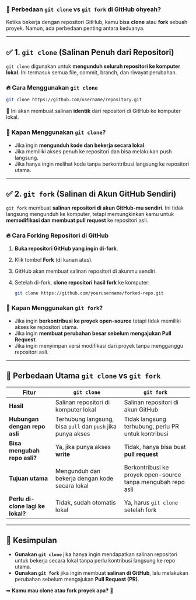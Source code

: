 ### 📌 **Perbedaan `git clone` vs `git fork` di GitHub ohyeah?**

Ketika bekerja dengan repositori GitHub, kamu bisa **clone** atau **fork** sebuah proyek. Namun, ada perbedaan penting antara keduanya.

------------------------------------------------------------------------

## ✅ **1. `git clone` (Salinan Penuh dari Repositori)**

`git clone` digunakan untuk **mengunduh seluruh repositori ke komputer lokal**. Ini termasuk semua file, commit, branch, dan riwayat perubahan.

### 🔥 **Cara Menggunakan `git clone`**

``` bash
git clone https://github.com/username/repository.git
```

📌 Ini akan membuat salinan **identik** dari repositori di GitHub ke komputer lokal.

### 🔹 **Kapan Menggunakan `git clone`?**

-   Jika ingin **mengunduh kode dan bekerja secara lokal**.
-   Jika memiliki akses penuh ke repositori dan bisa melakukan push langsung.
-   Jika hanya ingin melihat kode tanpa berkontribusi langsung ke repositori utama.

------------------------------------------------------------------------

## ✅ **2. `git fork` (Salinan di Akun GitHub Sendiri)**

`git fork` membuat **salinan repositori di akun GitHub-mu sendiri**. Ini tidak langsung mengunduh ke komputer, tetapi memungkinkan kamu untuk **memodifikasi dan membuat pull request** ke repositori asli.

### 🔥 **Cara Forking Repositori di GitHub**

1.  **Buka repositori GitHub yang ingin di-fork**.

2.  Klik tombol **Fork** (di kanan atas).

3.  GitHub akan membuat salinan repositori di akunmu sendiri.

4.  Setelah di-fork, **clone repositori hasil fork** ke komputer:

    ``` bash
    git clone https://github.com/yourusername/forked-repo.git
    ```

### 🔹 **Kapan Menggunakan `git fork`?**

-   Jika ingin **berkontribusi ke proyek open-source** tetapi tidak memiliki akses ke repositori utama.
-   Jika ingin **membuat perubahan besar sebelum mengajukan Pull Request**.
-   Jika ingin menyimpan versi modifikasi dari proyek tanpa mengganggu repositori asli.

------------------------------------------------------------------------

## 🔄 **Perbedaan Utama `git clone` vs `git fork`**

| Fitur | `git clone` | `git fork` |
|------------------|---------------------------|---------------------------|
| **Hasil** | Salinan repositori di komputer lokal | Salinan repositori di akun GitHub |
| **Hubungan dengan repo asli** | Terhubung langsung, bisa `pull` dan `push` jika punya akses | Tidak langsung terhubung, perlu PR untuk kontribusi |
| **Bisa mengubah repo asli?** | Ya, jika punya akses **write** | Tidak, hanya bisa buat **pull request** |
| **Tujuan utama** | Mengunduh dan bekerja dengan kode secara lokal | Berkontribusi ke proyek open-source tanpa mengubah repo asli |
| **Perlu di-clone lagi ke lokal?** | Tidak, sudah otomatis lokal | Ya, harus `git clone` setelah fork |

------------------------------------------------------------------------

## 🎯 **Kesimpulan**

-   **Gunakan `git clone`** jika hanya ingin mendapatkan salinan repositori untuk bekerja secara lokal tanpa perlu kontribusi langsung ke repo utama.
-   **Gunakan `git fork`** jika ingin membuat **salinan di GitHub**, lalu melakukan perubahan sebelum mengajukan **Pull Request (PR)**.

➡ **Kamu mau clone atau fork proyek apa?** 🚀
